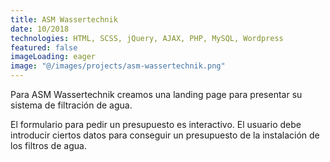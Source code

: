 ```yaml
---
title: ASM Wassertechnik
date: 10/2018
technologies: HTML, SCSS, jQuery, AJAX, PHP, MySQL, Wordpress
featured: false
imageLoading: eager
image: "@/images/projects/asm-wassertechnik.png"
---
```


Para ASM Wassertechnik creamos una landing page para presentar su sistema de filtración de agua.

El formulario para pedir un presupuesto es interactivo. El usuario debe introducir ciertos datos para conseguir un presupuesto de la instalación de los filtros de agua.
